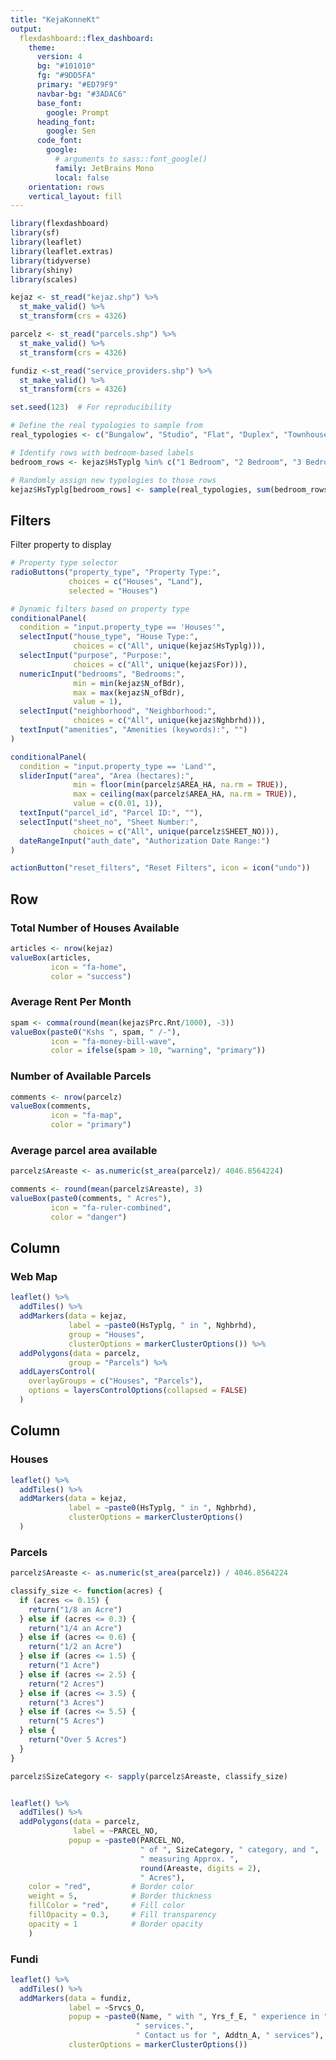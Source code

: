 ```yaml
---
title: "KejaKonneKt"
output: 
  flexdashboard::flex_dashboard:
    theme:
      version: 4
      bg: "#101010"
      fg: "#9DD5FA" 
      primary: "#ED79F9"
      navbar-bg: "#3ADAC6"
      base_font: 
        google: Prompt
      heading_font:
        google: Sen
      code_font:
        google: 
          # arguments to sass::font_google() 
          family: JetBrains Mono
          local: false
    orientation: rows
    vertical_layout: fill
---
```


```r
library(flexdashboard)
library(sf)
library(leaflet)
library(leaflet.extras)
library(tidyverse)
library(shiny)
library(scales)

kejaz <- st_read("kejaz.shp") %>% 
  st_make_valid() %>% 
  st_transform(crs = 4326)

parcelz <- st_read("parcels.shp") %>% 
  st_make_valid() %>% 
  st_transform(crs = 4326)

fundiz <-st_read("service_providers.shp") %>% 
  st_make_valid() %>% 
  st_transform(crs = 4326)

set.seed(123)  # For reproducibility

# Define the real typologies to sample from
real_typologies <- c("Bungalow", "Studio", "Flat", "Duplex", "Townhouse", "Cottage", "Penthouse", "Villa")

# Identify rows with bedroom-based labels
bedroom_rows <- kejaz$HsTyplg %in% c("1 Bedroom", "2 Bedroom", "3 Bedroom")

# Randomly assign new typologies to those rows
kejaz$HsTyplg[bedroom_rows] <- sample(real_typologies, sum(bedroom_rows), replace = TRUE)


```



Filters {.sidebar}
-------------------------------------
Filter property to display 

```r
# Property type selector
radioButtons("property_type", "Property Type:",
             choices = c("Houses", "Land"),
             selected = "Houses")

# Dynamic filters based on property type
conditionalPanel(
  condition = "input.property_type == 'Houses'",
  selectInput("house_type", "House Type:",
              choices = c("All", unique(kejaz$HsTyplg))),
  selectInput("purpose", "Purpose:",
              choices = c("All", unique(kejaz$For))),
  numericInput("bedrooms", "Bedrooms:",
              min = min(kejaz$N_ofBdr), 
              max = max(kejaz$N_ofBdr),
              value = 1),
  selectInput("neighborhood", "Neighborhood:",
              choices = c("All", unique(kejaz$Nghbrhd))),
  textInput("amenities", "Amenities (keywords):", "")
)

conditionalPanel(
  condition = "input.property_type == 'Land'",
  sliderInput("area", "Area (hectares):",
              min = floor(min(parcelz$AREA_HA, na.rm = TRUE)),
              max = ceiling(max(parcelz$AREA_HA, na.rm = TRUE)),
              value = c(0.01, 1)),
  textInput("parcel_id", "Parcel ID:", ""),
  selectInput("sheet_no", "Sheet Number:",
              choices = c("All", unique(parcelz$SHEET_NO))),
  dateRangeInput("auth_date", "Authorization Date Range:")
)

actionButton("reset_filters", "Reset Filters", icon = icon("undo"))

```


Row {.row data-height=150}
-----------------------------------------------------------------------

### Total Number of Houses Available

```r
articles <- nrow(kejaz)
valueBox(articles, 
         icon = "fa-home",
         color = "success")
```

### Average Rent Per Month 

```r
spam <- comma(round(mean(kejaz$Prc.Rnt/1000), -3))
valueBox(paste0("Kshs ", spam, " /-"), 
         icon = "fa-money-bill-wave",
         color = ifelse(spam > 10, "warning", "primary"))
```

### Number of Available Parcels

```r
comments <- nrow(parcelz)
valueBox(comments, 
         icon = "fa-map",
         color = "primary")
```


### Average parcel area available

```r

parcelz$Areaste <- as.numeric(st_area(parcelz)/ 4046.8564224)

comments <- round(mean(parcelz$Areaste), 3)
valueBox(paste0(comments, " Acres"), 
         icon = "fa-ruler-combined",
         color = "danger")
```



Column {data-height=650}
-----------------------------------------------------------------------

### Web Map

```r
leaflet() %>% 
  addTiles() %>% 
  addMarkers(data = kejaz,
             label = ~paste0(HsTyplg, " in ", Nghbrhd),
             group = "Houses",
             clusterOptions = markerClusterOptions()) %>% 
  addPolygons(data = parcelz,
             group = "Parcels") %>%
  addLayersControl(
    overlayGroups = c("Houses", "Parcels"),
    options = layersControlOptions(collapsed = FALSE)
  )
```



Column {data-height=350 .tabset}
-----------------------------------------------------------------------

### Houses

```r
leaflet() %>% 
  addTiles() %>% 
  addMarkers(data = kejaz,
             label = ~paste0(HsTyplg, " in ", Nghbrhd),
             clusterOptions = markerClusterOptions()
  )
```

### Parcels

```r
parcelz$Areaste <- as.numeric(st_area(parcelz)) / 4046.8564224

classify_size <- function(acres) {
  if (acres <= 0.15) {
    return("1/8 an Acre")
  } else if (acres <= 0.3) {
    return("1/4 an Acre")
  } else if (acres <= 0.6) {
    return("1/2 an Acre")
  } else if (acres <= 1.5) {
    return("1 Acre")
  } else if (acres <= 2.5) {
    return("2 Acres")
  } else if (acres <= 3.5) {
    return("3 Acres")
  } else if (acres <= 5.5) {
    return("5 Acres")
  } else {
    return("Over 5 Acres")
  }
}

parcelz$SizeCategory <- sapply(parcelz$Areaste, classify_size)


leaflet() %>% 
  addTiles() %>% 
  addPolygons(data = parcelz,
              label = ~PARCEL_NO,
             popup = ~paste0(PARCEL_NO, 
                             " of ", SizeCategory, " category, and ",
                             " measuring Approx. ", 
                             round(Areaste, digits = 2), 
                             " Acres"),
    color = "red",         # Border color
    weight = 5,            # Border thickness
    fillColor = "red",     # Fill color
    fillOpacity = 0.3,     # Fill transparency
    opacity = 1            # Border opacity
    )
```

### Fundi

```r
leaflet() %>% 
  addTiles() %>% 
  addMarkers(data = fundiz,
             label = ~Srvcs_O,
             popup = ~paste0(Name, " with ", Yrs_f_E, " experience in ", Srvcs_O, 
                            " services.",
                            " Contact us for ", Addtn_A, " services"),
             clusterOptions = markerClusterOptions())
```

